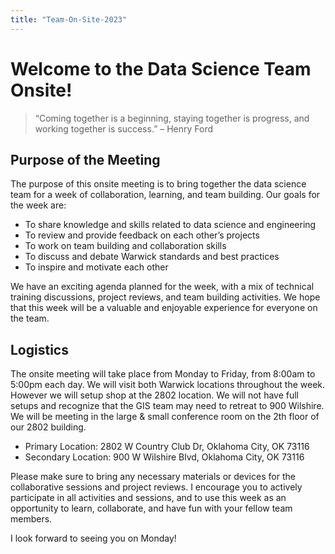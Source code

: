```yaml
---
title: "Team-On-Site-2023"
---
```


# Welcome to the Data Science Team Onsite!
> "Coming together is a beginning, staying together is progress, and working together is success." – Henry Ford


## Purpose of the Meeting

The purpose of this onsite meeting is to bring together the data science team for a week of collaboration, learning, and team building. Our goals for the week are:

- To share knowledge and skills related to data science and engineering
- To review and provide feedback on each other's projects
- To work on team building and collaboration skills
- To discuss and debate Warwick standards and best practices
- To inspire and motivate each other

We have an exciting agenda planned for the week, with a mix of technical training discussions, project reviews, and team building activities. We hope that this week will be a valuable and enjoyable experience for everyone on the team.

## Logistics

The onsite meeting will take place from Monday to Friday, from 8:00am to 5:00pm each day. We will visit both Warwick locations throughout the week. However we will setup shop at the 2802 location. We will not have full setups and recognize that the GIS team may need to retreat to 900 Wilshire. 
We will be meeting in the large & small conference room on the 2th floor of our 2802 building.

- Primary Location: 2802 W Country Club Dr, Oklahoma City, OK 73116
- Secondary Location: 900 W Wilshire Blvd, Oklahoma City, OK 73116  

Please make sure to bring any necessary materials or devices for the collaborative sessions and project reviews. I encourage you to actively participate in all activities and sessions, and to use this week as an opportunity to learn, collaborate, and have fun with your fellow team members.

I look forward to seeing you on Monday!

